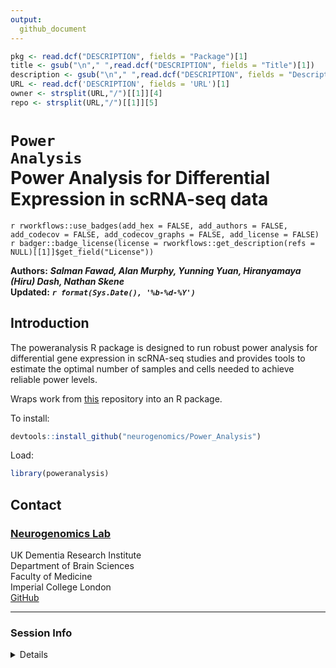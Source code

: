 ```yaml
---
output:
  github_document
---
```


```r
pkg <- read.dcf("DESCRIPTION", fields = "Package")[1]
title <- gsub("\n"," ",read.dcf("DESCRIPTION", fields = "Title")[1])
description <- gsub("\n"," ",read.dcf("DESCRIPTION", fields = "Description")[1])
URL <- read.dcf('DESCRIPTION', fields = 'URL')[1]
owner <- strsplit(URL,"/")[[1]][4]
repo <- strsplit(URL,"/")[[1]][5]
```

# <code>Power Analysis</code><br>Power Analysis for Differential Expression in scRNA-seq data  

`r rworkflows::use_badges(add_hex = FALSE, add_authors = FALSE, add_codecov = FALSE, add_codecov_graphs = FALSE, add_license = FALSE)`
`r badger::badge_license(license = rworkflows::get_description(refs = NULL)[[1]]$get_field("License"))`

**Authors:** ***Salman Fawad, Alan Murphy, Yunning Yuan, Hiranyamaya (Hiru) Dash, Nathan Skene***  
**Updated:** ***`r format(Sys.Date(), '%b-%d-%Y')`***  


## Introduction

The poweranalysis R package is designed to run robust power analysis for differential gene expression in scRNA-seq studies and provides tools to estimate the optimal number of samples and cells needed to achieve reliable power levels.

Wraps work from [this](https://github.com/neurogenomics/scRNA-seq_Power_Analysis) repository into an R package.

To install:  
```R
devtools::install_github("neurogenomics/Power_Analysis")
```

Load:  
```R
library(poweranalysis)
```

## Contact

### [Neurogenomics Lab](https://www.neurogenomics.co.uk)  
UK Dementia Research Institute  
Department of Brain Sciences  
Faculty of Medicine  
Imperial College London  
[GitHub](https://github.com/neurogenomics)  

<hr>

### Session Info

<details>
```r
utils::sessionInfo()
```
</details>
